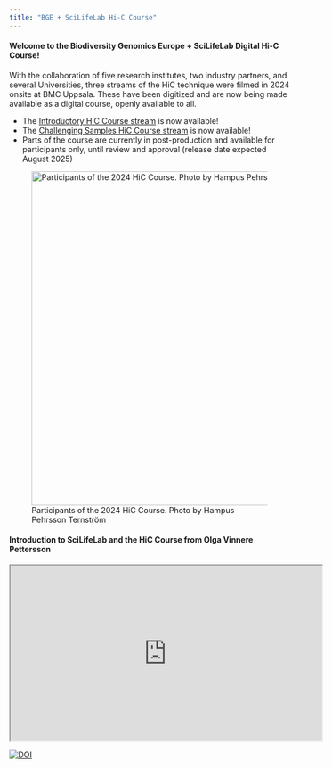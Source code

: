 ```yaml
---
title: "BGE + SciLifeLab Hi-C Course"
---
```


#### Welcome to the Biodiversity Genomics Europe + SciLifeLab Digital Hi-C Course!

With the collaboration of five research institutes, two industry partners, and several Universities, three streams of the HiC technique were filmed in 2024 onsite at BMC Uppsala. These have been digitized and are now being made available as a digital course, openly available to all.

::: {.callout-important}
- The [Introductory HiC Course stream](module1.qmd) is now available!
- The [Challenging Samples HiC Course stream](module2.qmd) is now available!
- Parts of the course are currently in post-production and available for participants only, until review and approval (release date expected August 2025)
:::

![Participants of the 2024 HiC Course. Photo by Hampus Pehrsson Ternström](/img/HiC-Crew.png){fig-align="center" width=600}


#### Introduction to SciLifeLab and the HiC Course from Olga Vinnere Pettersson
<iframe src="https://drive.google.com/file/d/18NE5OAxyihAB0uH5q6IqpJASXsrORjzK/preview" width="560" height="315" allow="autoplay"></iframe>

[![DOI](https://zenodo.org/badge/823634608.svg)](https://doi.org/10.5281/zenodo.14643653)